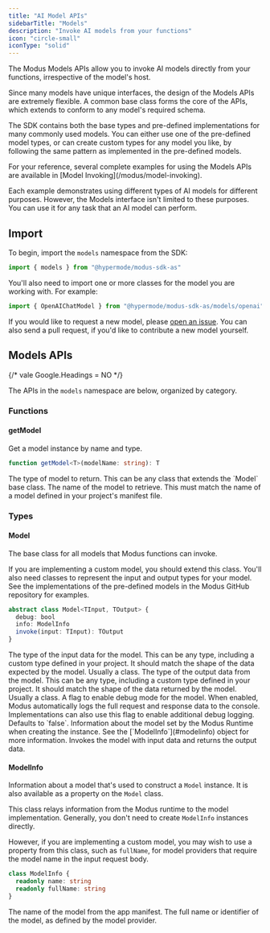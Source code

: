 ```yaml
---
title: "AI Model APIs"
sidebarTitle: "Models"
description: "Invoke AI models from your functions"
icon: "circle-small"
iconType: "solid"
---
```



<SdkHeader language="AssemblyScript" feature="Models" />

The Modus Models APIs allow you to invoke AI models directly from your
functions, irrespective of the model's host.

Since many models have unique interfaces, the design of the Models APIs are
extremely flexible. A common base class forms the core of the APIs, which
extends to conform to any model's required schema.

The SDK contains both the base types and pre-defined implementations for many
commonly used models. You can either use one of the pre-defined model types, or
can create custom types for any model you like, by following the same pattern as
implemented in the pre-defined models.

<Tip>
For your reference, several complete examples for using the Models APIs are available in
[Model Invoking](/modus/model-invoking).

Each example demonstrates using different types of AI models for different
purposes. However, the Models interface isn't limited to these purposes. You can
use it for any task that an AI model can perform.

</Tip>

## Import

To begin, import the `models` namespace from the SDK:

```ts
import { models } from "@hypermode/modus-sdk-as"
```

You'll also need to import one or more classes for the model you are working
with. For example:

```ts
import { OpenAIChatModel } from "@hypermode/modus-sdk-as/models/openai"
```

If you would like to request a new model, please
[open an issue](https://github.com/hypermodeinc/modus/issues). You can also send
a pull request, if you'd like to contribute a new model yourself.

## Models APIs

{/* vale Google.Headings = NO */}

The APIs in the `models` namespace are below, organized by category.

<SdkTip />

### Functions

#### getModel

Get a model instance by name and type.

```ts
function getModel<T>(modelName: string): T
```

<ResponseField name="T" required>
  The type of model to return. This can be any class that extends the `Model`
  base class.
</ResponseField>

<ResponseField name="modelName" type="string" required>
  The name of the model to retrieve. This must match the name of a model defined
  in your project's manifest file.
</ResponseField>

### Types

#### Model

The base class for all models that Modus functions can invoke.

<Tip>
  If you are implementing a custom model, you should extend this class. You'll
  also need classes to represent the input and output types for your model. See
  the implementations of the pre-defined models in the Modus GitHub repository
  for examples.
</Tip>

```ts
abstract class Model<TInput, TOutput> {
  debug: bool
  info: ModelInfo
  invoke(input: TInput): TOutput
}
```

<ResponseField name="TInput" required>
  The type of the input data for the model. This can be any type, including a
  custom type defined in your project. It should match the shape of the data
  expected by the model. Usually a class.
</ResponseField>

<ResponseField name="TOutput" required>
  The type of the output data from the model. This can be any type, including a
  custom type defined in your project. It should match the shape of the data
  returned by the model. Usually a class.
</ResponseField>

<ResponseField name="debug" type="bool">
  A flag to enable debug mode for the model. When enabled, Modus automatically
  logs the full request and response data to the console. Implementations can
  also use this flag to enable additional debug logging. Defaults to `false`.
</ResponseField>

<ResponseField name="info" type="ModelInfo">
  Information about the model set by the Modus Runtime when creating the
  instance. See the [`ModelInfo`](#modelinfo) object for more information.
</ResponseField>

<ResponseField name="invoke(input)" type="method">
  Invokes the model with input data and returns the output data.
</ResponseField>

#### ModelInfo

Information about a model that's used to construct a `Model` instance. It is
also available as a property on the `Model` class.

<Info>

This class relays information from the Modus runtime to the model
implementation. Generally, you don't need to create `ModelInfo` instances
directly.

However, if you are implementing a custom model, you may wish to use a property
from this class, such as `fullName`, for model providers that require the model
name in the input request body.

</Info>

```ts
class ModelInfo {
  readonly name: string
  readonly fullName: string
}
```

<ResponseField name="name" type="string">
  The name of the model from the app manifest.
</ResponseField>

<ResponseField name="fullName" type="string">
  The full name or identifier of the model, as defined by the model provider.
</ResponseField>
